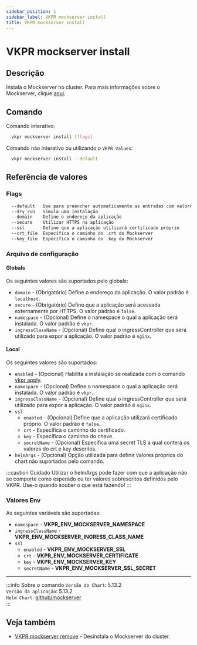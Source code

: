 ```yaml
---
sidebar_position: 1
sidebar_label: VKPR mockserver install
title: VKPR mockserver install
---
```


# VKPR mockserver install

## Descrição

Instala o Mockserver no cluster. Para mais informações sobre o Mockserver, clique [aqui](https://mock-server.com/).

## Comando

Comando interativo:

```bash
  vkpr mockserver install [flags]
```

Comando não interativo ou utilizando o `VKPR Values`:

```bash
  vkpr mockserver install --default
```

## Referência de valores

### Flags

```sh
  --default   Use para preencher automaticamente as entradas com valores padrões
  --dry_run   Simula uma instalação
  --domain    Define o endereço da aplicação
  --secure    Utilizar HTTPS na aplicação
  --ssl       Define que a aplicação utilizará certificado próprio
  --crt_file  Específica o caminho do .crt do Mockserver
  --key_file  Específica o caminho do .key do Mockserver
```

### Arquivo de configuração

#### Globals

Os seguintes valores são suportados pelo globals:

- `domain` - (Obrigatório) Define o endereço da aplicação. O valor padrão é `localhost`.
- `secure` - (Obrigatório) Define que a aplicação será acessada externamente por HTTPS. O valor padrão é `false`.
- `namespace` - (Opcional) Define o namespace o qual a aplicação será instalada. O valor padrão é `vkpr`.
- `ingressClassName` - (Opcional) Define qual o ingressController que será utilizado para expor a aplicação. O valor padrão é `nginx`.

#### Local

Os seguintes valores são suportados:

- `enabled` - (Opcional) Habilita a instalação se realizada com o comando [vkpr apply](/docs/commands/apply).
- `namespace` - (Opcional) Define o namespace o qual a aplicação será instalada. O valor padrão é `vkpr`.
- `ingressClassName` - (Opcional) Define qual o ingressController que será utilizado para expor a aplicação. O valor padrão é `nginx`.
- `ssl`
  - `enabled` - (Opcional) Define que a aplicação utilizará certificado próprio. O valor padrão é `false`.
  - `crt` - Específica o caminho do certificado.
  - `key` - Específica o caminho do chave.
  - `secretName` - (Opcional) Específica uma secret TLS a qual conterá os valores do crt e key descritos.
- `helmArgs` - (Opcional) Opção utilizada para definir valores próprios do chart não suportados pelo comando.

:::caution Cuidado
Utilizar o helmArgs pode fazer com que a aplicação não se comporte como esperado ou ter valores sobrescritos definidos pelo VKPR.
Use-o quando souber o que está fazendo!
:::

### Valores Env

As seguintes variáveis são suportadas:

- `namespace` - **VKPR_ENV_MOCKSERVER_NAMESPACE**
- `ingressClassName` - **VKPR_ENV_MOCKSERVER_INGRESS_CLASS_NAME**
- `ssl`
  - `enabled` - **VKPR_ENV_MOCKSERVER_SSL**
  - `crt` - **VKPR_ENV_MOCKSERVER_CERTIFICATE**
  - `key` - **VKPR_ENV_MOCKSERVER_KEY**
  - `secretName` - **VKPR_ENV_MOCKSERVER_SSL_SECRET**

---

:::info Sobre o comando
`Versão do Chart`: 5.13.2 <br/>
`Versão da aplicação`: 5.13.2 <br/>
`Helm Chart`: [github/mockserver](https://github.com/mock-server/mockserver/tree/master/helm/mockserver) <br/>
:::

## Veja também

- [VKPR mockserver remove](/docs/commands/mockserver/remove) - Desinstala o Mockserver do cluster.

